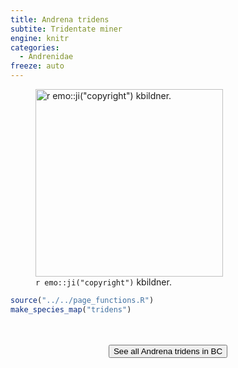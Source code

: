 ```yaml
---
title: Andrena tridens
subtite: Tridentate miner
engine: knitr
categories:
  - Andrenidae
freeze: auto
---
```

![`r emo::ji("copyright")` kbildner.](https://inaturalist-open-data.s3.amazonaws.com/photos/266683986/medium.jpeg){height=300}





```r
source("../../page_functions.R")
make_species_map("tridens")
```
<br><br>
<center>


<a href="https://inaturalist.ca/observations?place_id=any&subview=map&taxon_id=198960"><button type="button" class="btn btn-secondary">See all Andrena tridens in BC <i class="fa-solid fa-arrow-up-right-from-square"></i> </button></a>
</center>
